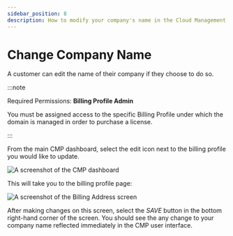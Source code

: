 ```yaml
---
sidebar_position: 8
description: How to modify your company's name in the Cloud Management Platform
---
```


# Change Company Name

A customer can edit the name of their company if they choose to do so.

:::note

Required Permissions: **Billing Profile Admin**

You must be assigned access to the specific Billing Profile under which the domain is managed in order to purchase a license.

:::

From the main CMP dashboard, select the edit icon next to the billing profile you would like to update.

![A screenshot of the CMP dashboard](../assets/png/cmp-dashboard.png)

This will take you to the billing profile page:

![A screenshot of the _Billing Address_ screen](../assets/png/cmp-billing-address-screen.png)

After making changes on this screen, select the _SAVE_ button in the bottom right-hand corner of the screen. You should see the any change to your company name reflected immediately in the CMP user interface.
